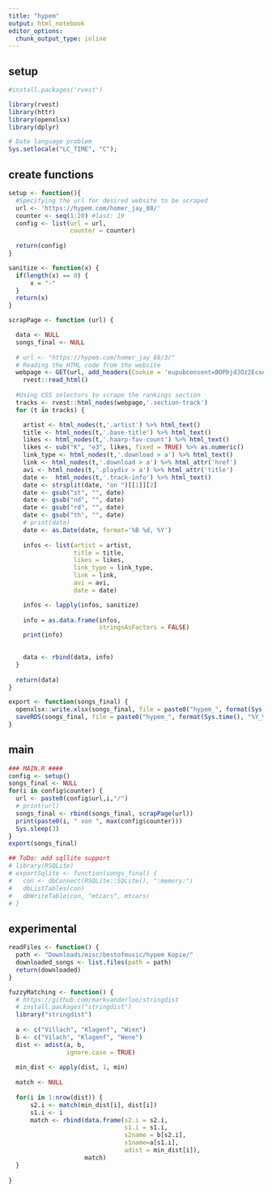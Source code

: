 ```yaml
---
title: "hypem"
output: html_notebook
editor_options: 
  chunk_output_type: inline
---
```


## setup

```r
#install.packages('rvest')

library(rvest)
library(httr)
library(openxlsx)
library(dplyr)

# Date language problem
Sys.setlocale("LC_TIME", "C");
```

## create functions


```r

setup <- function(){
  #Specifying the url for desired website to be scraped
  url <- 'https://hypem.com/homer_jay_88/'
  counter <- seq(1:20) #last: 19
  config <- list(url = url,
                 counter = counter)
  
  return(config)
}

sanitize <- function(x) {
  if(length(x) == 0) {
      x = "-"
  }
  return(x)
}

scrapPage <- function (url) {

  data <- NULL
  songs_final <- NULL
  
  # url <- "https://hypem.com/homer_jay_88/3/"
  # Reading the HTML code from the website
  webpage <- GET(url, add_headers(Cookie = 'eupubconsent=BOPbjdJOz2EcxAKAhAENAAAAyAAAAA; euconsent=BOPbjdJOz2EcxAKAhBENDK-AAAAvhr_7__7-_9_-_f__9uj3Gr_v_f__32ccL59v3h_7v-_7fi_-1nV4-_1vft9ydk1-5dtDztp507iakiPHmqNeb9n_mz1eZpRP58k09j5337Mw_v8_v-b7JCPN_Y3v-8K4; __utma=1717032.834699411.1538646883.1538646883.1538646883.1; googlepersonalization=Oyav2XOz2EcxgA; AUTH=03%3Aa82e12bba5187666ec4fc01f77b93440%3A1518848539%3A1349411633%3A09-AT')) %>%
    rvest::read_html()
  
  #Using CSS selectors to scrape the rankings section
  tracks <- rvest::html_nodes(webpage,'.section-track')
  for (t in tracks) {

    artist <- html_nodes(t,'.artist') %>% html_text()
    title <- html_nodes(t,'.base-title') %>% html_text()
    likes <- html_nodes(t,'.haarp-fav-count') %>% html_text() 
    likes <- sub("K", "e3", likes, fixed = TRUE) %>% as.numeric()
    link_type <- html_nodes(t,'.download > a') %>% html_text()
    link <- html_nodes(t,'.download > a') %>% html_attr('href')
    avi <- html_nodes(t,'.playdiv > a') %>% html_attr('title')
    date <-  html_nodes(t,'.track-info') %>% html_text()
    date <- strsplit(date, "on ")[[1]][2]
    date <- gsub("st", "", date)
    date <- gsub("nd", "", date)
    date <- gsub("rd", "", date)
    date <- gsub("th", "", date)
    # print(date)
    date <- as.Date(date, format='%B %d, %Y')
    
    infos <- list(artist = artist, 
                  title = title, 
                  likes = likes, 
                  link_type = link_type, 
                  link = link,
                  avi = avi,
                  date = date)

    infos <- lapply(infos, sanitize)
    
    info = as.data.frame(infos, 
                         stringsAsFactors = FALSE)
    print(info)

    
    data <- rbind(data, info)
  }
  
  return(data)
}

export <- function(songs_final) {
  openxlsx::write.xlsx(songs_final, file = paste0("hypem_", format(Sys.time(), "%Y_%m_%d") ,".xlsx"))
  saveRDS(songs_final, file = paste0("hypem_", format(Sys.time(), "%Y_%m_%d") ,".RDS"))
}

```

## main

```r

### MAIN.R ####
config <- setup()
songs_final <- NULL
for(i in config$counter) {
  url <- paste0(config$url,i,"/")
  # print(url)
  songs_final <- rbind(songs_final, scrapPage(url))
  print(paste0(i, " von ", max(config$counter)))
  Sys.sleep(3)
}
export(songs_final)

## ToDo: add sqllite support
# library(RSQLite)
# exportSqlite <- function(songs_final) {
#   con <- dbConnect(RSQLite::SQLite(), ":memory:")
#   dbListTables(con)
#   dbWriteTable(con, "mtcars", mtcars)
# }
```

## experimental

```r
readFiles <- function() {
  path <- "Downloads/misc/bestofmusic/hypem Kopie/"
  downloaded_songs <- list.files(path = path)
  return(downloaded)
}

fuzzyMatching <- function() {
  # https://github.com/markvanderloo/stringdist
  # install.packages("stringdist")
  library("stringdist")
  
  a <- c("Villach", "Klagenf", "Wien")
  b <- c("Vilach", "Klagenf", "Wene")
  dist <- adist(a, b, 
                ignore.case = TRUE)
  
  min_dist <- apply(dist, 1, min)
  
  match <- NULL  
  
  for(i in 1:nrow(dist)) {
      s2.i <- match(min_dist[i], dist[i])
      s1.i <- i
      match <- rbind(data.frame(s2.i = s2.i,
                                s1.i = s1.i,
                                s2name = b[s2.i], 
                                s1name=a[s1.i], 
                                adist = min_dist[i]),
                     match)
  }
  
}

```
